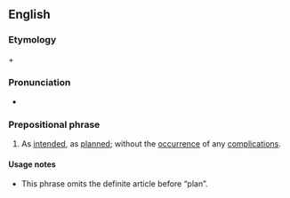 ==English==

===Etymology===
{{m|en|according to}} + {{m|en|plan}}

===Pronunciation===
* {{a|GenAm}} {{IPA|/əˈkɔɹdɪŋ tə ˈplæn/|lang=en}}

===Prepositional phrase===
{{en-prep phrase}}
# As [[intend]]ed, as [[plan]]ned; without the [[occurrence]] of any [[complication]]s.

====Usage notes====
* This phrase omits the definite article before “plan”.